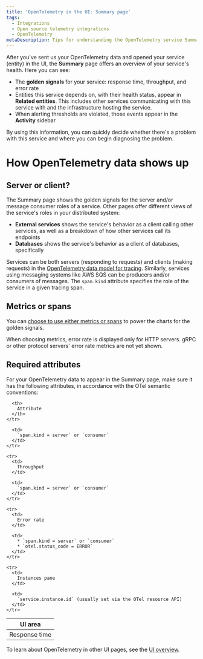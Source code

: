 ```yaml
---
title: 'OpenTelemetry in the UI: Summary page'
tags:
  - Integrations
  - Open source telemetry integrations
  - OpenTelemetry
metaDescription: Tips for understanding the OpenTelemetry service Summary page in the New Relic UI
---
```


After you've sent us your OpenTelemetry data and opened your service (entity) in the UI, the **Summary** page offers an overview of your service's health. Here you can see:
- The **golden signals** for your service: response time, throughput, and error rate
- Entities this service depends on, with their health status, appear in **Related entities**. This includes other services communicating with this service with and the infrastructure hosting the service.
- When alerting thresholds are violated, those events appear in the **Activity** sidebar

By using this information, you can quickly decide whether there's a problem with this service and where you can begin diagnosing the problem.

# How OpenTelemetry data shows up

## Server or client?
The Summary page shows the golden signals for the server and/or message consumer roles of a service. Other pages offer different views of the service's roles in your distributed system:
- **External services** shows the service's behavior as a client calling other services, as well as a breakdown of how other services call its endpoints
- **Databases** shows the service's behavior as a client of databases, specifically

Services can be both servers (responding to requests) and clients (making requests) in the [OpenTelemetry data model for tracing](https://github.com/open-telemetry/opentelemetry-specification/blob/main/specification/trace/semantic_conventions/). Similarly, services using messaging systems like AWS SQS can be producers and/or consumers of messages. The `span.kind` attribute specifies the role of the service in a given tracing span.

## Metrics or spans
You can [choose to use either metrics or spans](https://docs.newrelic.com/docs/more-integrations/open-source-telemetry-integrations/opentelemetry/view-your-data/opentelemetry-find-entities/#metric-span-toggle) to power the charts for the golden signals.

<Callout variant="important">
  When choosing metrics, error rate is displayed only for HTTP servers. gRPC or other protocol servers' error rate metrics are not yet shown.
</Callout>

## Required attributes
For your OpenTelemetry data to appear in the Summary page, make sure it has the following attributes, in accordance with the OTel semantic conventions:

<table>
  <thead>
    <tr>
      <th style={{ width: "200px" }}>
        UI area
      </th>

      <th>
        Attribute
      </th>
    </tr>
  </thead>

  <tbody>
    <tr>
      <td>
        Response time
      </td>

      <td>
        `span.kind = server` or `consumer`
      </td>
    </tr>

    <tr>
      <td>
        Throughput
      </td>

      <td>
        `span.kind = server` or `consumer`
      </td>
    </tr>

    <tr>
      <td>
        Error rate
      </td>

      <td>
        * `span.kind = server` or `consumer`
        * `otel.status_code = ERROR`
      </td>
    </tr>

    <tr>
      <td>
        Instances pane
      </td>

      <td>
        `service.instance.id` (usually set via the OTel resource API)
      </td>
    </tr>
  </tbody>
</table>

To learn about OpenTelemetry in other UI pages, see the [UI overview](/docs/more-integrations/open-source-telemetry-integrations/opentelemetry/view-your-data/opentelemetry-view-your-data).
